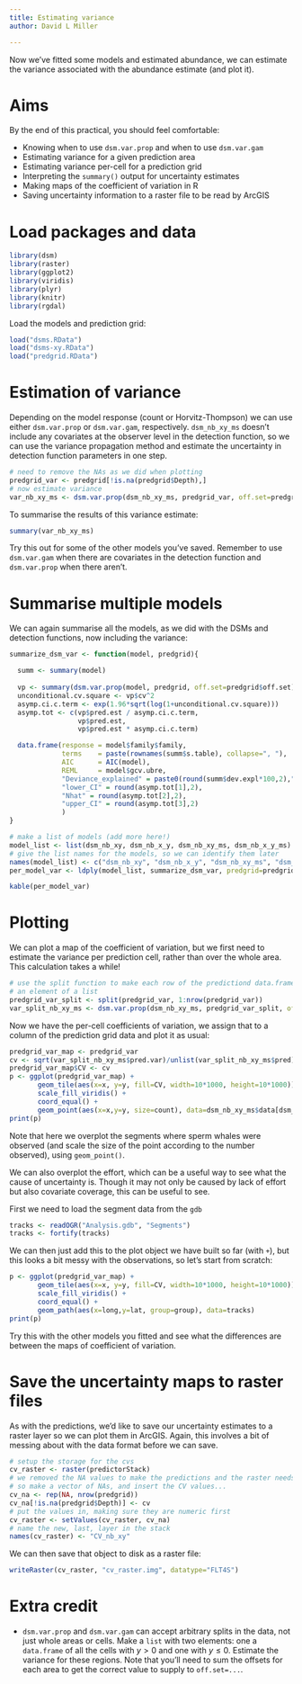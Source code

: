 ```yaml
---
title: Estimating variance
author: David L Miller

---
```


Now we've fitted some models and estimated abundance, we can estimate the variance associated with the abundance estimate (and plot it).

# Aims

By the end of this practical, you should feel comfortable:

- Knowing when to use `dsm.var.prop` and when to use `dsm.var.gam`
- Estimating variance for a given prediction area
- Estimating variance per-cell for a prediction grid
- Interpreting the `summary()` output for uncertainty estimates
- Making maps of the coefficient of variation in R
- Saving uncertainty information to a raster file to be read by ArcGIS

# Load packages and data

```r
library(dsm)
library(raster)
library(ggplot2)
library(viridis)
library(plyr)
library(knitr)
library(rgdal)
```

Load the models and prediction grid:
```r
load("dsms.RData")
load("dsms-xy.RData")
load("predgrid.RData")
```

# Estimation of variance

Depending on the model response (count or Horvitz-Thompson) we can use either `dsm.var.prop` or `dsm.var.gam`, respectively. `dsm_nb_xy_ms` doesn't include any covariates at the observer level in the detection function, so we can use the variance propagation method and estimate the uncertainty in detection function parameters in one step.

```r
# need to remove the NAs as we did when plotting
predgrid_var <- predgrid[!is.na(predgrid$Depth),]
# now estimate variance
var_nb_xy_ms <- dsm.var.prop(dsm_nb_xy_ms, predgrid_var, off.set=predgrid_var$off.set)
```
To summarise the results of this variance estimate:
```r
summary(var_nb_xy_ms)
```

Try this out for some of the other models you've saved. Remember to use `dsm.var.gam` when there are covariates in the detection function and `dsm.var.prop` when there aren't.

# Summarise multiple models

We can again summarise all the models, as we did with the DSMs and detection functions, now including the variance:

```r
summarize_dsm_var <- function(model, predgrid){

  summ <- summary(model)
  
  vp <- summary(dsm.var.prop(model, predgrid, off.set=predgrid$off.set))
  unconditional.cv.square <- vp$cv^2
  asymp.ci.c.term <- exp(1.96*sqrt(log(1+unconditional.cv.square)))
  asymp.tot <- c(vp$pred.est / asymp.ci.c.term,
                 vp$pred.est,
                 vp$pred.est * asymp.ci.c.term)

  data.frame(response = model$family$family,
             terms    = paste(rownames(summ$s.table), collapse=", "),
             AIC      = AIC(model),
             REML     = model$gcv.ubre,
             "Deviance_explained" = paste0(round(summ$dev.expl*100,2),"%"),
             "lower_CI" = round(asymp.tot[1],2),
             "Nhat" = round(asymp.tot[2],2),
             "upper_CI" = round(asymp.tot[3],2)
             )
}
```
```r
# make a list of models (add more here!)
model_list <- list(dsm_nb_xy, dsm_nb_x_y, dsm_nb_xy_ms, dsm_nb_x_y_ms)
# give the list names for the models, so we can identify them later
names(model_list) <- c("dsm_nb_xy", "dsm_nb_x_y", "dsm_nb_xy_ms", "dsm_nb_x_y_ms")
per_model_var <- ldply(model_list, summarize_dsm_var, predgrid=predgrid_var)
```

```r
kable(per_model_var)
```


# Plotting

We can plot a map of the coefficient of variation, but we first need to estimate the variance per prediction cell, rather than over the whole area. This calculation takes a while!

```r
# use the split function to make each row of the predictiond data.frame into
# an element of a list
predgrid_var_split <- split(predgrid_var, 1:nrow(predgrid_var))
var_split_nb_xy_ms <- dsm.var.prop(dsm_nb_xy_ms, predgrid_var_split, off.set=predgrid_var$off.set)
```
Now we have the per-cell coefficients of variation, we assign that to a column of the prediction grid data and plot it as usual:

```r
predgrid_var_map <- predgrid_var
cv <- sqrt(var_split_nb_xy_ms$pred.var)/unlist(var_split_nb_xy_ms$pred)
predgrid_var_map$CV <- cv
p <- ggplot(predgrid_var_map) +
       geom_tile(aes(x=x, y=y, fill=CV, width=10*1000, height=10*1000)) +
       scale_fill_viridis() +
       coord_equal() +
       geom_point(aes(x=x,y=y, size=count), data=dsm_nb_xy_ms$data[dsm_nb_xy_ms$data$count>0,])
print(p)
```

Note that here we overplot the segments where sperm whales were observed (and scale the size of the point according to the number observed), using `geom_point()`.

We can also overplot the effort, which can be a useful way to see what the cause of uncertainty is. Though it may not only be caused by lack of effort but also covariate coverage, this can be useful to see.

First we need to load the segment data from the `gdb`
```r
tracks <- readOGR("Analysis.gdb", "Segments")
tracks <- fortify(tracks)
```
We can then just add this to the plot object we have built so far (with `+`), but this looks a bit messy with the observations, so let's start from scratch:
```r
p <- ggplot(predgrid_var_map) +
       geom_tile(aes(x=x, y=y, fill=CV, width=10*1000, height=10*1000)) +
       scale_fill_viridis() +
       coord_equal() +
       geom_path(aes(x=long,y=lat, group=group), data=tracks)
print(p)
```

Try this with the other models you fitted and see what the differences are between the maps of coefficient of variation.


# Save the uncertainty maps to raster files

As with the predictions, we'd like to save our uncertainty estimates to a raster layer so we can plot them in ArcGIS. Again, this involves a bit of messing about with the data format before we can save.

```r
# setup the storage for the cvs
cv_raster <- raster(predictorStack)
# we removed the NA values to make the predictions and the raster needs them
# so make a vector of NAs, and insert the CV values...
cv_na <- rep(NA, nrow(predgrid))
cv_na[!is.na(predgrid$Depth)] <- cv
# put the values in, making sure they are numeric first
cv_raster <- setValues(cv_raster, cv_na)
# name the new, last, layer in the stack
names(cv_raster) <- "CV_nb_xy"
```
We can then save that object to disk as a raster file:
```r
writeRaster(cv_raster, "cv_raster.img", datatype="FLT4S")
```


# Extra credit

- `dsm.var.prop` and `dsm.var.gam` can accept arbitrary splits in the data, not just whole areas or cells. Make a `list` with two elements: one a `data.frame` of all the cells with $y>0$ and one with $y\leq 0$. Estimate the variance for these regions. Note that you'll need to sum the offsets for each area to get the correct value to supply to `off.set=...`.


